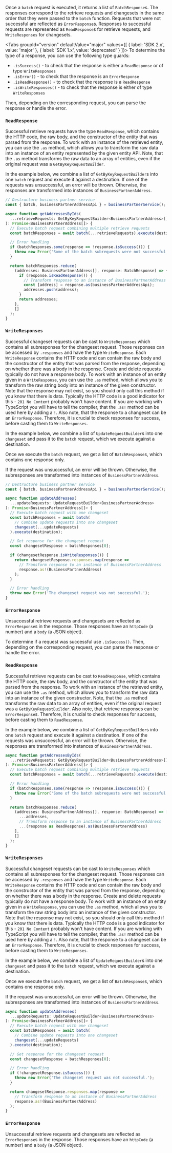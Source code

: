 
Once a `batch` request is executed, it returns a list of `BatchResponse`s.
The responses correspond to the retrieve requests and changesets in the same order that they were passed to the `batch` function.
Requests that were not successful are reflected as `ErrorResponse`s.
Responses to successful requests are represented as `ReadResponse`s for retrieve requests, and `WriteResponses` for changesets.

<Tabs groupId="version" defaultValue="major" values={[ { label: 'SDK 2.x', value: 'major' }, { label: 'SDK 1.x', value: 'deprecated' } ]}>
  <TabItem value="major">
To determine the type of a response, you can use the following type guards:

- `.isSuccess()` - to check that the response is either a `ReadResponse` or of type `WriteResponses`
- `.isError()` - to check that the response is an `ErrorResponse`
- `.isReadResponse()` - to check that the response is a `ReadResponse`
- `.isWriteResponses()` - to check that the response is either of type `WriteResponses`

Then, depending on the corresponding request, you can parse the response or handle the error.

### `ReadResponse`

Successful retrieve requests have the type `ReadResponse`, which contains the HTTP code, the raw body, and the constructor of the entity that was parsed from the response.
To work with an instance of the retrieved entity, you can use the `.as` method, which allows you to transform the raw data into an instance of an entity represented by the given entity API.
Note, that the `.as` method transforms the raw data to an array of entities, even if the original request was a `GetByKeyRequestBuilder`.

In the example below, we combine a list of `GetByKeyRequestBuilder`s into one `batch` request and execute it against a destination.
If one of the requests was unsuccessful, an error will be thrown.
Otherwise, the responses are transformed into instances of `BusinessPartnerAddress`.

```ts
// Destructure business partner service
const { batch, businessPartnerAddressApi } = businessPartnerService();

async function getAddressesByIds(
  ...retrieveRequests: GetByKeyRequestBuilder<BusinessPartnerAddress>[]
): Promise<BusinessPartnerAddress[]> {
  // Execute batch request combining multiple retrieve requests
  const batchResponses = await batch(...retrieveRequests).execute(destination);

  // Error handling
  if (batchResponses.some(response => !response.isSuccess())) {
    throw new Error('Some of the batch subrequests were not successful.');
  }

  return batchResponses.reduce(
    (addresses: BusinessPartnerAddress[], response: BatchResponse) => {
      if (response.isReadResponse()) {
        // Transform response to an instance of BusinessPartnerAddress
        const [address] = response.as(businessPartnerAddressApi);
        addresses.push(address);
      }
      return addresses;
    },
    []
  );
}
```

### `WriteResponses`

Successful changeset requests can be cast to `WriteResponses` which contains all subresponses for the changeset request.
Those responses can be accessed by `.responses` and have the type `WriteResponse`.
Each `WriteResponse` contains the HTTP code and can contain the raw body and the constructor of the entity that was parsed from the response, depending on whether there was a body in the response.
Create and delete requests typically do not have a response body.
To work with an instance of an entity given in a `WriteResponse`, you can use the `.as` method, which allows you to transform the raw string body into an instance of the given constructor.
Note that the response may not exist, so you should only call this method if you know that there is data.
Typically the HTTP code is a good indicator for this - `201 No Content` probably won't have content.
If you are working with TypeScript you will have to tell the compiler, that the `.as!` method can be used here by adding a `!`.
Also note, that the response to a changeset can be an `ErrorResponse`.
Therefore, it is crucial to check responses for success, before casting them to `WriteResponses`.

In the example below, we combine a list of `UpdateRequestBuilder`s into one `changeset` and pass it to the `batch` request, which we execute against a destination.

Once we execute the `batch` request, we get a list of `BatchResponse`s, which contains one response only.

If the request was unsuccessful, an error will be thrown.
Otherwise, the subresponses are transformed into instances of `BusinessPartnerAddress`.

```ts
// Destructure business partner service
const { batch, businessPartnerAddressApi } = businessPartnerService();

async function updateAddresses(
  ...updateRequests: UpdateRequestBuilder<BusinessPartnerAddress>
): Promise<BusinessPartnerAddress[]> {
  // Execute batch request with one changeset
  const batchResponses = await batch(
    // Combine update requests into one changeset
    changeset(...updateRequests)
  ).execute(destination);

  // Get response for the changeset request
  const changesetResponse = batchResponses[0];

  if (changesetResponse.isWriteResponses()) {
    return changesetResponse.responses.map(response =>
      // Transform response to an instance of BusinessPartnerAddress
      response.as!(BusinessPartnerAddress)
    );
  }

  // Error handling
  throw new Error('The changeset request was not successful.');
}
```

### `ErrorResponse`

Unsuccessful retrieve requests and changesets are reflected as `ErrorResponse`s in the response.
Those responses have an `httpCode` (a number) and a `body` (a JSON object).

  </TabItem>
  <TabItem value="deprecated">

To determine if a request was successful use `.isSuccess()`.
Then, depending on the corresponding request, you can parse the response or handle the error.

### `ReadResponse`

Successful retrieve requests can be cast to `ReadResponse`, which contains the HTTP code, the raw body, and the constructor of the entity that was parsed from the response.
To work with an instance of the retrieved entity, you can use the `.as` method, which allows you to transform the raw data into an instance of the given constructor.
Note, that the `.as` method transforms the raw data to an array of entities, even if the original request was a `GetByKeyRequestBuilder`.
Also note, that retrieve responses can be `ErrorResponse`s.
Therefore, it is crucial to check responses for success, before casting them to `ReadResponse`.

In the example below, we combine a list of `GetByKeyRequestBuilder`s into one `batch` request and execute it against a destination.
If one of the requests was unsuccessful, an error will be thrown.
Otherwise, the responses are transformed into instances of `BusinessPartnerAddress`.

```ts
async function getAddressesByIds(
  ...retrieveRequests: GetByKeyRequestBuilder<BusinessPartnerAddress>[]
): Promise<BusinessPartnerAddress[]> {
  // Execute batch request combining multiple retrieve requests
  const batchResponses = await batch(...retrieveRequests).execute(destination);

  // Error handling
  if (batchResponses.some(response => !response.isSuccess())) {
    throw new Error('Some of the batch subrequests were not successful.');
  }

  return batchResponses.reduce(
    (addresses: BusinessPartnerAddress[], response: BatchResponse) => [
      ...addresses,
      // Transform response to an instance of BusinessPartnerAddress
      ...(response as ReadResponse).as(BusinessPartnerAddress)
    ],
    []
  );
}
```

### `WriteResponses`

Successful changeset requests can be cast to `WriteResponses` which contains all subresponses for the changeset request.
Those responses can be accessed by `.responses` and have the type `WriteResponse`.
Each `WriteResponse` contains the HTTP code and can contain the raw body and the constructor of the entity that was parsed from the response, depending on whether there was a body in the response.
Create and delete requests typically do not have a response body.
To work with an instance of an entity given in a `WriteResponse`, you can use the `.as` method, which allows you to transform the raw string body into an instance of the given constructor.
Note that the response may not exist, so you should only call this method if you know that there is data.
Typically the HTTP code is a good indicator for this - `201 No Content` probably won't have content.
If you are working with TypeScript you will have to tell the compiler, that the `.as!` method can be used here by adding a `!`.
Also note, that the response to a changeset can be an `ErrorResponse`.
Therefore, it is crucial to check responses for success, before casting them to `WriteResponses`.

In the example below, we combine a list of `UpdateRequestBuilder`s into one `changeset` and pass it to the `batch` request, which we execute against a destination.

Once we execute the `batch` request, we get a list of `BatchResponse`s, which contains one response only.

If the request was unsuccessful, an error will be thrown.
Otherwise, the subresponses are transformed into instances of `BusinessPartnerAddress`.

```ts
async function updateAddresses(
  ...updateRequests: UpdateRequestBuilder<BusinessPartnerAddress>
): Promise<BusinessPartnerAddress[]> {
  // Execute batch request with one changeset
  const batchResponses = await batch(
    // Combine update requests into one changeset
    changeset(...updateRequests)
  ).execute(destination);

  // Get response for the changeset request
  const changesetResponse = batchResponses[0];

  // Error handling
  if (!changesetResponse.isSuccess()) {
    throw new Error('The changeset request was not successful.');
  }

  return changesetResponse.responses.map(response =>
    // Transform response to an instance of BusinessPartnerAddress
    response.as!(BusinessPartnerAddress)
  );
}
```

### `ErrorResponse`

Unsuccessful retrieve requests and changesets are reflected as `ErrorResponse`s in the response.
Those responses have an `httpCode` (a number) and a `body` (a JSON object).

  </TabItem>
</Tabs>
